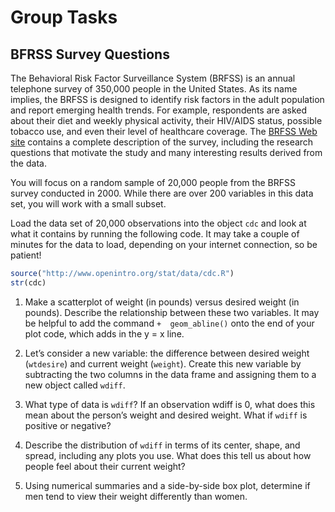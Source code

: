 
# Group Tasks

## BFRSS Survey Questions

The Behavioral Risk Factor Surveillance System (BRFSS) is an annual telephone survey of 350,000 people in the United States. As its name implies, the BRFSS is designed to identify risk factors in the adult population and report emerging health trends. For example, respondents are asked about their diet and weekly physical activity, their HIV/AIDS status, possible tobacco use, and even their level of healthcare coverage. The <a href="http://www.cdc.gov/brfss">BRFSS Web site</a> contains a complete description of the survey, including the research questions that motivate the study and many interesting results derived from the data.

You will focus on a random sample of 20,000 people from the BRFSS survey conducted in 2000. While there are over 200 variables in this data set, you will work with a small subset.

Load the data set of 20,000 observations into the object `cdc` and look at what it contains by running the following code. It may take a couple of minutes for the data to load, depending on your internet connection, so be patient!

```r

source("http://www.openintro.org/stat/data/cdc.R")
str(cdc)
```


1.  Make a scatterplot of weight (in pounds) versus desired weight (in pounds). Describe the relationship between these two variables. It may be helpful to add the command `+  geom_abline()` onto the end of your plot code, which adds in the y = x line.

2.  Let's consider a new variable: the difference between desired weight (`wtdesire`) and current weight (`weight`). Create this new variable by subtracting the two columns in the data frame and assigning them to a new object called `wdiff`.

3.  What type of data is `wdiff`? If an observation wdiff is 0, what does this mean about the person's weight and desired weight. What if `wdiff` is positive or negative?

4.  Describe the distribution of `wdiff` in terms of its center, shape, and spread, including any plots you use. What does this tell us about how people feel about their current weight?

5.  Using numerical summaries and a side-by-side box plot, determine if men tend to view their weight differently than women.

<!-- 6.  Now it's time to get creative. Find the mean and standard deviation of weight and determine what proportion of the weights are within one standard deviation of the mean. -->

